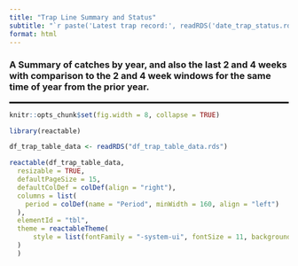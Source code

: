 ```yaml
---
title: "Trap Line Summary and Status"
subtitle: "`r paste('Latest trap record:', readRDS('date_trap_status.rds'))`"
format: html
---
```


<h3>A Summary of catches by year, and also the last 2 and 4 weeks with comparison to the 2 and 4 week windows for the same time of year from the prior year.</h2>
<hr style="border: 1px solid black;">

```r
knitr::opts_chunk$set(fig.width = 8, collapse = TRUE)
```

```r
library(reactable)

df_trap_table_data <- readRDS("df_trap_table_data.rds")

reactable(df_trap_table_data,
  resizable = TRUE,
  defaultPageSize = 15,
  defaultColDef = colDef(align = "right"),
  columns = list(
    period = colDef(name = "Period", minWidth = 160, align = "left")
  ),
  elementId = "tbl",
  theme = reactableTheme(
      style = list(fontFamily = "-system-ui", fontSize = 11, backgroundColor = "#047C90", color = "#d2e3f3")
  )
  )

```